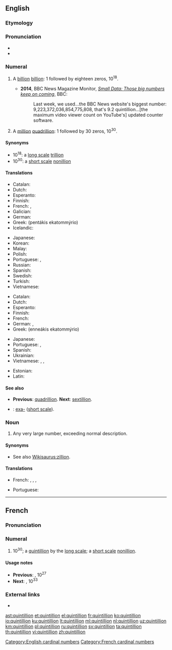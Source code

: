{{also|Quintillion}}
==English==

===Etymology===
{{confix|quint|gloss1=five|illion|lang=en}}

===Pronunciation===
* {{audio|en-us-quintillion.ogg|Audio (US)|lang=en}}
* {{rhymes|ɪljən|lang=en}}

===Numeral===
{{head|en|numeral}}

# {{lb|en|US|modern British & Australian, [[w:Long and short scales|short scale]]}} A [[billion]] [[billion]]: 1 followed by eighteen zeros, 10<sup>18</sup>.
#* '''2014''', BBC News Magazine Monitor, ''[http://www.bbc.co.uk/news/blogs-magazine-monitor-30327594 Small Data: Those big numbers keep on coming]'', BBC:
#*: Last week, we used...the BBC News website's biggest number: 9,223,372,036,854,775,808, that's 9.2 quintillion...[the maximum video viewer count on YouTube's] updated counter software.
# {{lb|en|dated|British & Australian, [[w:Long and short scales|long scale]]}} A [[million]] [[quadrillion]]: 1 followed by 30 zeros, 10<sup>30</sup>.

====Synonyms====
* 10<sup>18</sup>: a [[w:Long and short scales|long scale]] [[trillion]]
* 10<sup>30</sup>: a [[w:Long and short scales|short scale]] [[nonillion]]

====Translations====
{{trans-top|a billion billion, 10<sup>18</sup>}}
* Catalan: {{t+|ca|trilió}}
* Dutch: {{t+|nl|triljoen}}
* Esperanto: {{t|eo|triiliono}}
* Finnish: {{t+|fi|triljoona}}
* French: {{t+|fr|trillion|m}}, {{t+|fr|milliard de milliards|m}}
* Galician: {{t|gl|trillón}}
* German: {{t+|de|Trillion|f}}
* Greek: {{t+|el|πεντάκις εκατομμύριο|n}} (pentákis ekatommýrio)
* Icelandic: {{t|is|trilljón|f}}
{{trans-mid}}
* Japanese: {{t|ja|百京|tr=hyakkei}}
* Korean: {{t|ko|백경}}
* Malay: {{t|ms|kuintilion}}
* Polish: {{t+|pl|trylion|m}}
* Portuguese: {{t+|pt|quintilhão|m}}, {{t|pt|quintilião|m}}
* Russian: {{t+|ru|квинтиллио́н|m}}
* Spanish: {{t+|es|trillón|m}}
* Swedish: {{t+|sv|triljon}}
* Turkish: {{t+|tr|kentilyon}}
* Vietnamese: {{t+check|vi|tỷ|alt=tỷ tỷ}} <!-- was "[[tỷ]] tỷ" - assumed inflected form or vocalised spelling; please verify if linking is acceptable. see [[User:Kephir/gadgets/xte#Translation_fixing]] -->
{{trans-bottom}}

{{trans-top|a million quadrillion, 10<sup>30</sup>}}
* Catalan: {{t+|ca|quintilió}}
* Dutch: {{t+|nl|quintiljoen}}
* Esperanto: {{t|eo|kviniliono}}
* Finnish: {{t+|fi|kvintiljoona}}
* French: {{t+|fr|quintillion|m}}
* German: {{t+|de|Quintillion|f}}, {{t|de|Quinquillion|f}}
* Greek: {{t|el|εννεάκις εκατομμύριο|n}} (enneákis ekatommýrio)
{{trans-mid}}
* Japanese: {{t|ja|百穣|tr=hyaku-jō}}
* Portuguese: {{t+|pt|nonilhão|m}}, {{t|pt|nonilião|m}}
* Spanish: {{t+|es|quintillón|m}}
* Ukrainian: {{t+|uk|квінтильйон|sc=Cyrl}}
* Vietnamese: {{qualifier|lit. "ten to the thirtieth power"}} {{t-check|vi|[[mười]] [[luỹ thừa]] [[ba mươi]]}} <!-- was "[[mười]] [[luỹ thừa]] [[ba mươi]]" - assumed sum-of-parts; if an idiom, remove the wikilinks to the individual words. see [[User:Kephir/gadgets/xte#Translation_fixing]] -->, {{t-check|vi|[[ngàn]] [[tỷ]] tỷ tỷ}} <!-- was "[[ngàn]] [[tỷ]] tỷ tỷ" - assumed sum-of-parts; if an idiom, remove the wikilinks to the individual words. see [[User:Kephir/gadgets/xte#Translation_fixing]] -->, {{t+check|vi|nghìn|alt=nghìn tỷ tỷ tỷ}} <!-- was "[[nghìn]] tỷ tỷ tỷ" - assumed inflected form or vocalised spelling; please verify if linking is acceptable. see [[User:Kephir/gadgets/xte#Translation_fixing]] -->
{{trans-bottom}}

{{checktrans-top}}
* Estonian: {{t-check|et|kvintiljon}}
* Latin: {{t-check|la|quintillio}}
{{checktrans-bottom}}

====See also====
* {{qualifier|short and long scale}} '''Previous''': [[quadrillion]]. '''Next''': [[sextillion]].
* {{lb|en|ISO prefix}}: [[exa-]] ([[w:Long and short scales|short scale]]).

===Noun===
{{en-noun}}

# {{lb|en|figuratively|slang}} Any very large number, exceeding normal description.

====Synonyms====
* See also [[Wikisaurus:zillion]].

====Translations====
{{trans-top|any very large number}}
* French: {{t+|fr|milliard|m}}, {{t+|fr|milliards|m-p}}, {{t+|fr|million|m}}, {{t+|fr|millions|m-p}}
{{trans-mid}}
* Portuguese: {{t+|pt|zilhão|m}}
{{trans-bottom}}

[[Category:English cardinal numbers]]

----

==French==

===Pronunciation===
{{IPA|[ kãn.tiˈlion ]|lang=fr}}

===Numeral===
{{head|fr|numeral}}

# 10<sup>30</sup>; a [[quintillion]] by the [[w:Long and short scales|long scale]]; a [[w:Long and short scales|short scale]] [[nonillion]].

====Usage notes====
* '''Previous''': {{l|fr|quadrilliard}}, 10<sup>27</sup>
* '''Next''': {{l|fr|quintilliard}}, 10<sup>33</sup>

===External links===
* {{R:TLFi}}

[[Category:French cardinal numbers]]

[[ast:quintillion]]
[[et:quintillion]]
[[el:quintillion]]
[[fr:quintillion]]
[[ko:quintillion]]
[[io:quintillion]]
[[ku:quintillion]]
[[lt:quintillion]]
[[ml:quintillion]]
[[nl:quintillion]]
[[uz:quintillion]]
[[km:quintillion]]
[[pl:quintillion]]
[[ru:quintillion]]
[[sv:quintillion]]
[[ta:quintillion]]
[[th:quintillion]]
[[vi:quintillion]]
[[zh:quintillion]]
